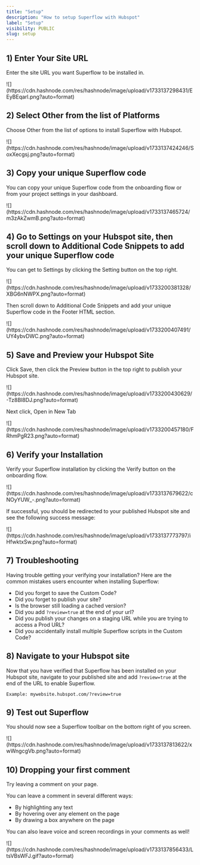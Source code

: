 ```yaml
---
title: "Setup"
description: "How to setup Superflow with Hubspot"
label: "Setup"
visibility: PUBLIC
slug: setup
---
```


## 1) Enter Your Site URL

Enter the site URL you want Superflow to be installed in.

<Frame>
![](https://cdn.hashnode.com/res/hashnode/image/upload/v1733137298431/EEyBEqarl.png?auto=format)
</Frame>

## 2) Select Other from the list of Platforms

Choose Other from the list of options to install Superflow with Hubspot.

<Frame>
![](https://cdn.hashnode.com/res/hashnode/image/upload/v1733137424246/SoxXecgsj.png?auto=format)
</Frame>



## 3) Copy your unique Superflow code

You can copy your unique Superflow code from the onboarding flow or from your project settings in your dashboard.

<Frame>
![](https://cdn.hashnode.com/res/hashnode/image/upload/v1733137465724/m3zAkZwmB.png?auto=format)
</Frame>





## 4) Go to Settings on your Hubspot site, then scroll down to Additional Code Snippets to add your unique Superflow code

You can get to Settings by clicking the Setting button on the top right.

<Frame>
![](https://cdn.hashnode.com/res/hashnode/image/upload/v1733200381328/XBG6nNWPX.png?auto=format)
</Frame>

Then scroll down to Additional Code Snippets and add your unique Superflow code in the Footer HTML section. 


<Frame>
![](https://cdn.hashnode.com/res/hashnode/image/upload/v1733200407491/UY4ybvDWC.png?auto=format)
</Frame>


## 5) Save and Preview your Hubspot Site


Click Save, then click the Preview button in the top right to publish your Hubspot site.

<Frame>
![](https://cdn.hashnode.com/res/hashnode/image/upload/v1733200430629/-Tz8Bl8DJ.png?auto=format)
</Frame>

Next click, Open in New Tab

<Frame>
![](https://cdn.hashnode.com/res/hashnode/image/upload/v1733200457180/FRhmPgR23.png?auto=format)
</Frame>


## 6) Verify your Installation

Verify your Superflow installation by clicking the Verify button on the onboarding flow.

<Frame>
![](https://cdn.hashnode.com/res/hashnode/image/upload/v1733137679622/cNOyYUW_-.png?auto=format)
</Frame>

If successful, you should be redirected to your published Hubspot site and see the following success message:

<Frame>
![](https://cdn.hashnode.com/res/hashnode/image/upload/v1733137773797/iHfwktxSw.png?auto=format)
</Frame>

## 7) Troubleshooting

Having trouble getting your verifying your installation? Here are the common mistakes users encounter when installing Superflow:

 - Did you forget to save the Custom Code?
 - Did you forget to publish your site?
 - Is the browser still loading a cached version?
 - Did you add `?review=true` at the end of your url?
 - Did you publish your changes on a staging URL while you are trying to access a Prod URL?
 - Did you accidentally install multiple Superflow scripts in the Custom Code?


## 8) Navigate to your Hubspot site 

Now that you have verified that Superflow has been installed on your Hubspot site, navigate to your published site and add `?review=true` at the end of the URL to enable Superflow. 

`Example: mywebsite.hubspot.com/?review=true`


## 9) Test out Superflow

You should now see a Superflow toolbar on the bottom right of you screen.

<Frame>
![](https://cdn.hashnode.com/res/hashnode/image/upload/v1733137813622/xwWngcgVb.png?auto=format)
</Frame>




## 10) Dropping your first comment
Try leaving a comment on your page.

You can leave a comment in several different ways:
- By highlighting any text
- By hovering over any element on the page
- By drawing a box anywhere on the page

You can also leave voice and screen recordings in your comments as well!

<Frame>
![](https://cdn.hashnode.com/res/hashnode/image/upload/v1733137856433/LtsVBsWFJ.gif?auto=format)
</Frame>

